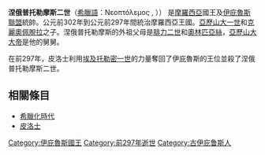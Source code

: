 '''涅俄普托勒摩斯二世 '''（[[希臘語|希臘語]]：Νεοπτόλεμος , {{bd|?||前297年||Neoptolemus II of Epirus}}）） 是[[摩羅西亞|摩羅西亞]]國王及[[伊庇魯斯同盟|伊庇魯斯聯盟]]統帥。公元前302年到公元前297年間統治摩羅西亞王國。[[亞歷山大一世_(伊庇魯斯)|亞歷山大一世]]和[[馬其頓的克麗奧佩脫拉|克麗奧佩脫拉]]之子。涅俄普托勒摩斯的外祖父母是[[腓力二世_(馬其頓)|腓力二世]]和[[奧林匹亞絲|奧林匹亞絲]]，[[亞歷山大大帝|亞歷山大大帝]]是他的舅舅。

在前297年，皮洛士利用[[埃及|埃及]][[托勒密一世|托勒密一世]]的力量奪回了伊庇魯斯的王位並殺了涅俄普托勒摩斯二世。

{{Start box}}
{{S-reg}}
{{Succession box |
 title=[[摩羅西亞國王列表|摩羅西亞國王及伊庇魯斯聯盟統帥]] |
 before=[[皮洛士|皮洛士]] |
 after=第二次在位<br>[[皮洛士|皮洛士]]|
 years=前302年 – 前297年}}
{{End box}}

==相關條目==
*[[希臘化時代|希臘化時代]]
*[[皮洛士|皮洛士]]

{{DEFAULTSORT:Neoptolemus II of Epirus}}
[[Category:伊庇魯斯國王|Category:伊庇魯斯國王]]
[[Category:前297年逝世|Category:前297年逝世]]
[[Category:古伊庇鲁斯人|Category:古伊庇鲁斯人]]